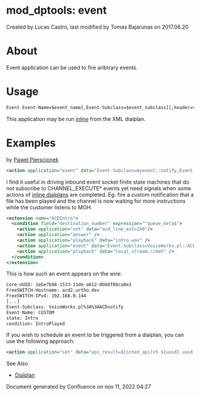 
# mod_dptools: event 

 Created by  Lucas Castro, last modified by  Tomas Bajarunas on 2017.06.20

# About

Event application can be used to fire aribtrary events.

# Usage

```xml
Event Event-Name=$event_name[,Event-Subclass=$event_subclass][,header=value,header=value]
```

This application may be run _[inline](../../Dialplan/index.mdx#2-modules)_ from the XML dialplan.

# Examples

by [Pawel Pierscionek](https://freeswitch.org/confluence/display/~urtho)

```xml
<action application="event" data="Event-Subclass=myevent::notify,Event-Name=CUSTOM,key1=value1,key2=value2"/>
```

I find it useful in driving inbound event socket finite state machines that do not subscribe to CHANNEL\_EXECUTE\* events yet need signals when some actions of [inline dialplans](../../Dialplan/Inline-Dialplan_13173434.mdx#escaping) are completed. Eg: fire a custom notification that a file has been played and the channel is now waiting for more instructions while the customer listens to MOH.

```xml
<extension name="ACDIntro">
  <condition field="destination_number" expression="^queue_beta$">
    <action application="set" data="acd_line_ext=150"/>
    <action application="answer" />
    <action application="playback" data="intro.wav" />
    <action application="event" data="Event-Subclass=VoiceWorks.pl::ACDnotify,Event-Name=CUSTOM,state=Intro,condition=IntroPlayed"/>
    <action application="playback" data="local_stream://moh" />
  </condition>
</extension>
```

This is how such an event appears on the wire:

```xml
Core-UUID: 1ebe7b98-1533-11de-a612-0b68f08ca0e3
FreeSWITCH-Hostname: acd2.urtho.dev
FreeSWITCH-IPv4: 192.168.0.144
[...]
Event-Subclass: VoiceWorks.pl%3A%3AACDnotify
Event-Name: CUSTOM
state: Intro
condition: IntroPlayed
```

If you wish to schedule an event to be triggered from a dialplan, you can use the following approach:

```xml
<action application="set" data="api_result=${sched_api(+5 ${uuid} uuid_broadcast ${uuid} event::Event-Subclass=myevent-notify,Event-Name=CUSTOM)}"/>
```

See Also

* [Dialplan](../../Dialplan/index.mdx#0-about)

Document generated by Confluence on nov 11, 2022 04:27
